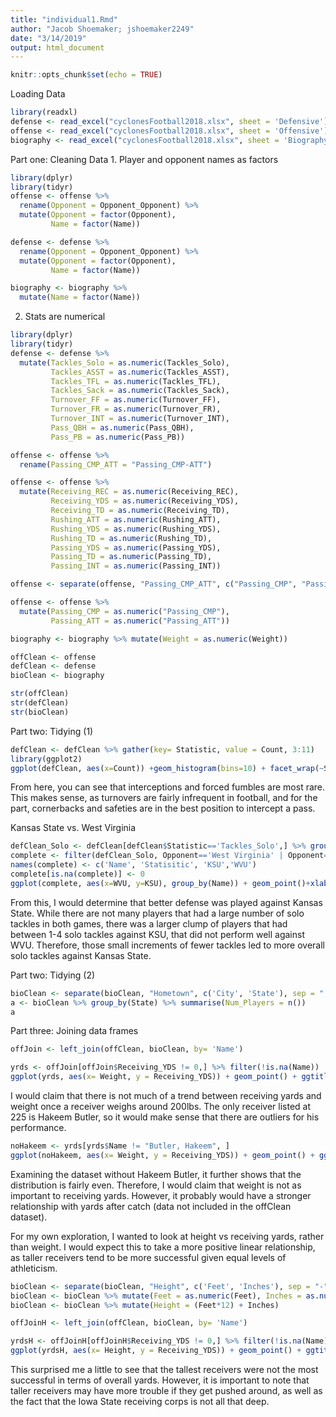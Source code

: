 ```yaml
---
title: "individual1.Rmd"
author: "Jacob Shoemaker; jshoemaker2249"
date: "3/14/2019"
output: html_document
---
```


```r
knitr::opts_chunk$set(echo = TRUE)
```

Loading Data
```r
library(readxl)
defense <- read_excel("cyclonesFootball2018.xlsx", sheet = 'Defensive')
offense <- read_excel("cyclonesFootball2018.xlsx", sheet = 'Offensive')
biography <- read_excel("cyclonesFootball2018.xlsx", sheet = 'Biography')
```


Part one: Cleaning Data
1. Player and opponent names as factors
```r
library(dplyr)
library(tidyr)
offense <- offense %>%
  rename(Opponent = Opponent_Opponent) %>%
  mutate(Opponent = factor(Opponent),
         Name = factor(Name))

defense <- defense %>%
  rename(Opponent = Opponent_Opponent) %>%
  mutate(Opponent = factor(Opponent),
         Name = factor(Name))

biography <- biography %>%
  mutate(Name = factor(Name))
```


2. Stats are numerical
```r
library(dplyr)
library(tidyr)
defense <- defense %>%
  mutate(Tackles_Solo = as.numeric(Tackles_Solo),
         Tackles_ASST = as.numeric(Tackles_ASST),
         Tackles_TFL = as.numeric(Tackles_TFL),
         Tackles_Sack = as.numeric(Tackles_Sack),
         Turnover_FF = as.numeric(Turnover_FF),
         Turnover_FR = as.numeric(Turnover_FR),
         Turnover_INT = as.numeric(Turnover_INT),
         Pass_QBH = as.numeric(Pass_QBH),
         Pass_PB = as.numeric(Pass_PB))

offense <- offense %>%
  rename(Passing_CMP_ATT = "Passing_CMP-ATT")

offense <- offense %>%
  mutate(Receiving_REC = as.numeric(Receiving_REC),
         Receiving_YDS = as.numeric(Receiving_YDS),
         Receiving_TD = as.numeric(Receiving_TD),
         Rushing_ATT = as.numeric(Rushing_ATT),
         Rushing_YDS = as.numeric(Rushing_YDS),
         Rushing_TD = as.numeric(Rushing_TD),
         Passing_YDS = as.numeric(Passing_YDS),
         Passing_TD = as.numeric(Passing_TD),
         Passing_INT = as.numeric(Passing_INT)) 

offense <- separate(offense, "Passing_CMP_ATT", c("Passing_CMP", "Passing_ATT"), sep= "-\r\n")

offense <- offense %>%
  mutate(Passing_CMP = as.numeric("Passing_CMP"),
         Passing_ATT = as.numeric("Passing_ATT"))

biography <- biography %>% mutate(Weight = as.numeric(Weight))

offClean <- offense
defClean <- defense
bioClean <- biography 

str(offClean)
str(defClean)
str(bioClean)
```

Part two: Tidying (1)
```r
defClean <- defClean %>% gather(key= Statistic, value = Count, 3:11)
library(ggplot2)
ggplot(defClean, aes(x=Count)) +geom_histogram(bins=10) + facet_wrap(~Statistic) + ylab("Number of players")
```

From here, you can see that interceptions and forced fumbles are most rare. This makes sense, as turnovers are fairly infrequent in football, and for the part, cornerbacks and safeties are in the best position to intercept a pass.

Kansas State vs. West Virginia 
```r
defClean_Solo <- defClean[defClean$Statistic=='Tackles_Solo',] %>% group_by(Name)
complete <- filter(defClean_Solo, Opponent=='West Virginia' | Opponent=='Kansas State')%>% spread(key=Opponent, value=Count)
names(complete) <- c('Name', 'Statisitic', 'KSU','WVU')
complete[is.na(complete)] <- 0
ggplot(complete, aes(x=WVU, y=KSU), group_by(Name)) + geom_point()+xlab("Tackles Against WVU") + ylab("Tackles Against KSU") + ggtitle("Solo Tackles Against Kansas State and West Virginia")
```


From this, I would determine that better defense was played against Kansas State. While there are not many players that had a large number of solo tackles in both games, there was a larger clump of players that had between 1-4 solo tackles against KSU, that did not perform well against WVU. Therefore, those small increments of fewer tackles led to more overall solo tackles against Kansas State.


Part two: Tidying (2)
```r
bioClean <- separate(bioClean, "Hometown", c('City', 'State'), sep = ", ")
a <- bioClean %>% group_by(State) %>% summarise(Num_Players = n())
a
```


Part three: Joining data frames
```r
offJoin <- left_join(offClean, bioClean, by= 'Name')

yrds <- offJoin[offJoin$Receiving_YDS != 0,] %>% filter(!is.na(Name))
ggplot(yrds, aes(x= Weight, y = Receiving_YDS)) + geom_point() + ggtitle("Weight vs. Receiving Yards") + xlab("Weight") + ylab("Receiving Yards")
```


I would claim that there is not much of a trend between receiving yards and weight once a receiver weighs around 200lbs. The only receiver listed at 225 is Hakeem Butler, so it would make sense that there are outliers for his performance.

```r
noHakeem <- yrds[yrds$Name != "Butler, Hakeem", ]
ggplot(noHakeem, aes(x= Weight, y = Receiving_YDS)) + geom_point() + ggtitle("Weight vs. Receiving Yards without Hakeem Butler") + xlab("Weight") + ylab("Receiving Yards")
```


Examining the dataset without Hakeem Butler, it further shows that the distribution is fairly even. Therefore, I would claim that weight is not as important to receiving yards. However, it probably would have a stronger relationship with yards after catch (data not included in the offClean dataset).


For my own exploration, I wanted to look at height vs receiving yards, rather than weight. I would expect this to take a more positive linear relationship, as taller receivers tend to be more successful given equal levels of athleticism.

```r
bioClean <- separate(bioClean, "Height", c('Feet', 'Inches'), sep = "-")
bioClean <- bioClean %>% mutate(Feet = as.numeric(Feet), Inches = as.numeric(Inches))
bioClean <- bioClean %>% mutate(Height = (Feet*12) + Inches)

offJoinH <- left_join(offClean, bioClean, by= 'Name')

yrdsH <- offJoinH[offJoinH$Receiving_YDS != 0,] %>% filter(!is.na(Name))
ggplot(yrdsH, aes(x= Height, y = Receiving_YDS)) + geom_point() + ggtitle("Height vs. Receiving Yards") + xlab("Height") + ylab("Receiving Yards")
```


This surprised me a little to see that the tallest receivers were not the most successful in terms of overall yards. However, it is important to note that taller receivers may have more trouble if they get pushed around, as well as the fact that the Iowa State receiving corps is not all that deep.